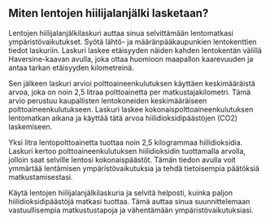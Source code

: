 ## Miten lentojen hiilijalanjälki lasketaan?

Lentojen hiilijalanjälkilaskuri auttaa sinua selvittämään lentomatkasi ympäristövaikutukset. Syötä lähtö- ja määränpääkaupunkien lentokenttien tiedot laskuriin. Laskuri laskee etäisyyden näiden kahden lentokentän välillä Haversine-kaavan avulla, joka ottaa huomioon maapallon kaarevuuden ja antaa tarkan etäisyyden kilometreinä.

Sen jälkeen laskuri arvioi polttoaineenkulutuksen käyttäen keskimääräistä arvoa, joka on noin 2,5 litraa polttoainetta per matkustajakilometri. Tämä arvio perustuu kaupallisten lentokoneiden keskimääräiseen polttoaineenkulutukseen. Laskuri laskee kokonaispolttoaineenkulutuksen lentomatkan aikana ja käyttää tätä arvoa hiilidioksidipäästöjen (CO2) laskemiseen.

Yksi litra lentopolttoainetta tuottaa noin 2,5 kilogrammaa hiilidioksidia. Laskuri kertoo polttoaineenkulutuksen hiilidioksidin tuottamalla arvolla, jolloin saat selville lentosi kokonaispäästöt. Tämän tiedon avulla voit ymmärtää lentämisen ympäristövaikutuksia ja tehdä tietoisempia päätöksiä matkustamisestasi.

Käytä lentojen hiilijalanjälkilaskuria ja selvitä helposti, kuinka paljon hiilidioksidipäästöjä matkasi tuottaa. Tämä auttaa sinua suunnittelemaan vastuullisempia matkustustapoja ja vähentämään ympäristövaikutuksiasi.
